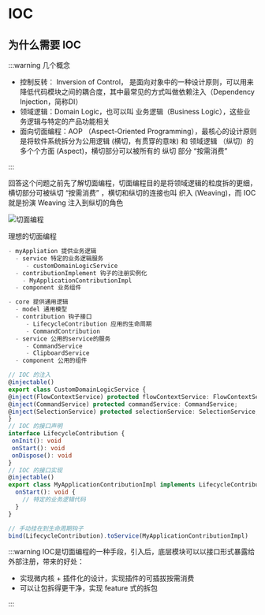 # IOC

## 为什么需要 IOC

:::warning 几个概念

- 控制反转： Inversion of Control， 是面向对象中的一种设计原则，可以用来降低代码模块之间的耦合度，其中最常见的方式叫做依赖注入（Dependency Injection，简称DI）
- 领域逻辑：Domain Logic，也可以叫 业务逻辑（Business Logic），这些业务逻辑与特定的产品功能相关
- 面向切面编程：AOP （Aspect-Oriented Programming），最核心的设计原则是将软件系统拆分为公用逻辑 (横切，有贯穿的意味) 和 领域逻辑 （纵切）的多个个方面 (Aspect)，横切部分可以被所有的 纵切 部分 “按需消费”

:::

回答这个问题之前先了解切面编程，切面编程目的是将领域逻辑的粒度拆的更细，横切部分可被纵切 “按需消费” ，横切和纵切的连接也叫 织入 (Weaving)，而 IOC 就是扮演 Weaving 注入到纵切的角色

![切面编程](@/public/weaving.png)

理想的切面编程

```ts
- myAppliation 提供业务逻辑
  - service 特定的业务逻辑服务
     - customDomainLogicService
  - contributionImplement 钩子的注册实例化
    - MyApplicationContributionImpl
  - component 业务组件

- core 提供通用逻辑
  - model 通用模型
  - contribution 钩子接口
     - LifecycleContribution 应用的生命周期
     - CommandContribution
  - service 公用的service的服务
     - CommandService
     - ClipboardService
  - component 公用的组件
  ```

  ```ts
  // IOC 的注入
@injectable()
export class CustomDomainLogicService {
  @inject(FlowContextService) protected flowContextService: FlowContextService;
  @inject(CommandService) protected commandService: CommandService;
  @inject(SelectionService) protected selectionService: SelectionService;
}
// IOC 的接口声明
interface LifecycleContribution {
   onInit(): void
   onStart(): void
   onDispose(): void
}
// IOC 的接口实现
@injectable()
export class MyApplicationContributionImpl implements LifecycleContribution {
    onStart(): void {
      // 特定的业务逻辑代码
    }
}

// 手动挂在到生命周期钩子
bind(LifecycleContribution).toService(MyApplicationContributionImpl)
```


:::warning IOC是切面编程的一种手段，引入后，底层模块可以以接口形式暴露给外部注册，带来的好处：
- 实现微内核 + 插件化的设计，实现插件的可插拔按需消费
- 可以让包拆得更干净，实现 feature 式的拆包

:::

